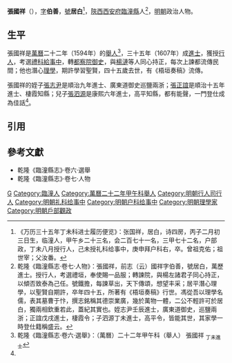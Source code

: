 '''張國祥'''（{{bd|1576年||1620年}}），[[表字|字]]'''伯善'''，[[號|號]]'''居白'''<ref>《万历三十五年丁未科进士履历便览》：张国祥，居白，诗四房，丙子二月初三日生，临潼人，甲午乡二十三名，会二百七十一名，三甲七十二名，户部政，丁未八月授行人，己未授礼科给事中，庚申拜户科右，卒。曾祖克佑；祖世宰；父汝番。</ref>，[[陝西等處承宣布政使司|陝西]][[西安府|西安府]][[臨潼縣|臨潼縣]]人<ref name=djs>乾隆《臨潼縣志·卷七·人物》：張國祥，前志（云）國祥字伯善，號居白，萬歷進士。授行人，考選禮垣，奉使賜一品服；轉諫院，與楊左諸君子同心持正，以傾否致泰為己任。號鐵擔，每諫草出，天下傳頌，想望丰采；居平潛心理學，以聖賢自期許，卒年四十五，所著有《梧垣奏稿》行世。馮從吾以理學名儒，表其墓曹于忭，撰志銘稱其德崇業廣，幾於萬物一體，二公不輕許可於居白，獨兩相欽重若此，蓋紀其實也。姪志尹壬辰進士，廣東道御史，巡鹽兩浙；正誼戊戌進士，棲霞令；子泗源丁未進士，高平令，皆能其世，其家學一時登仕籍稱盛云。</ref>，[[明朝|明朝]]政治人物。

==生平==
張國祥是[[萬曆|萬曆]]二十二年（1594年）的[[舉人|舉人]]<ref>乾隆《臨潼縣志·卷六·選舉》：（萬曆）二十二年甲午科（舉人） 張國祥 <sub>丁未進士</sub></ref>，三十五年（1607年）成[[進士|進士]]，獲授[[行人_(官職)|行人]]，考選[[禮科|禮科]][[給事中|給事中]]，轉[[都察院|都察院]][[御史|御史]]，與[[楊漣|楊漣]]等人同心持正，每次上諫都流傳民間；他也潛心[[理學|理學]]，期許學習聖賢，四十五歲去世，有《梧垣奏稿》流傳。

張國祥的姪子[[張志尹|張志尹]]是順治九年進士、廣東道御史巡鹽兩浙；[[張正誼|張正誼]]是順治十五年進士、棲霞知縣；兒子[[張泗源|張泗源]]是康熙六年進士，高平知縣，都有能聲，一門登仕成為佳話<ref name=djs/>。

==引用==
{{reflist}}

==參考文獻==
*乾隆《臨潼縣志》·卷六·選舉
*乾隆《臨潼縣志》·卷七·人物

{{萬曆三十五年丁未科殿試金榜}}

[[Category:张姓|G]]
[[Category:臨潼人|Category:臨潼人]]
[[Category:萬曆二十二年甲午科舉人|Category:萬曆二十二年甲午科舉人]]
[[Category:明朝行人司行人|Category:明朝行人司行人]]
[[Category:明朝礼科给事中|Category:明朝礼科给事中]]
[[Category:明朝户科给事中|Category:明朝户科给事中]]
[[Category:明朝理學家|Category:明朝理學家]]
[[Category:明朝戶部觀政|Category:明朝戶部觀政]]
